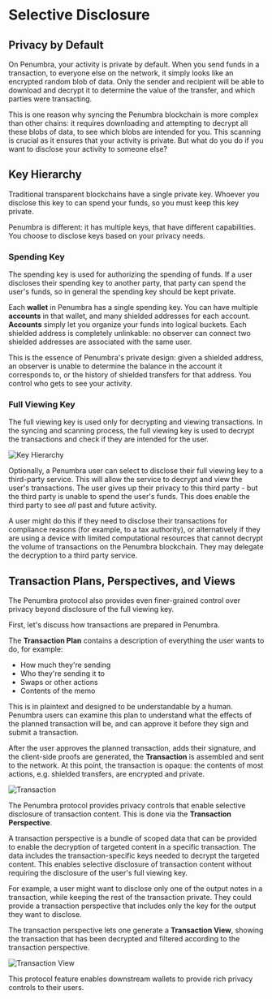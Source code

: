 # Selective Disclosure

## Privacy by Default

On Penumbra, your activity is private by default. When you send funds in a transaction, to everyone else on the network, it simply looks like an encrypted random blob of data. Only the sender and recipient will be able to download and decrypt it to determine the value of the transfer, and which parties were transacting.

This is one reason why syncing the Penumbra blockchain is more complex than other chains: it requires downloading and attempting to decrypt all these blobs of data, to see which blobs are intended for you. This scanning is crucial as it ensures that your activity is private. But what do you do if you want to disclose your activity to someone else?

## Key Hierarchy

Traditional transparent blockchains have a single private key. Whoever you disclose this key to can spend your funds, so you must keep this key private.

Penumbra is different: it has multiple keys, that have different capabilities. You choose to disclose keys based on your privacy needs.

### Spending Key

The spending key is used for authorizing the spending of funds. If a user discloses their spending key to another party, that party can spend the user's funds, so in general the spending key should be kept private.

Each **wallet** in Penumbra has a single spending key. You can have multiple **accounts** in that wallet, and many shielded addresses for each account. **Accounts** simply let you organize your funds into logical buckets. Each shielded address is completely unlinkable: no observer can connect two shielded addresses are associated with the same user.

This is the essence of Penumbra's private design: given a shielded address, an observer is unable to determine the balance in the account it corresponds to, or the history of shielded transfers for that address. You control who gets to see your activity.

### Full Viewing Key

The full viewing key is used only for decrypting and viewing transactions. In the syncing and scanning process, the full viewing key is used to decrypt the transactions and check if they are intended for the user.

![Key Hierarchy](/images/selective-disclosure-key-hierarchy.png)

Optionally, a Penumbra user can select to disclose their full viewing key to a third-party service. This will allow the service to decrypt and view the user's transactions. The user gives up their privacy to this third party - but the third party is unable to spend the user's funds. This does enable the third party to see *all* past and future activity.

A user might do this if they need to disclose their transactions for compliance reasons (for example, to a tax authority), or alternatively if they are using a device with limited computational resources that cannot decrypt the volume of transactions on the Penumbra blockchain. They may delegate the decryption to a third party service.

## Transaction Plans, Perspectives, and Views

The Penumbra protocol also provides even finer-grained control over privacy beyond disclosure of the full viewing key.

First, let's discuss how transactions are prepared in Penumbra.

The **Transaction Plan** contains a description of everything the user wants to do, for example:
- How much they're sending
- Who they're sending it to
- Swaps or other actions
- Contents of the memo

This is in plaintext and designed to be understandable by a human. Penumbra users can examine this plan to understand what the effects of the planned transaction will be, and can approve it before they sign and submit a transaction.

After the user approves the planned transaction, adds their signature, and the client-side proofs are generated, the **Transaction** is assembled and sent to the network. At this point, the transaction is opaque: the contents of most actions, e.g. shielded transfers, are encrypted and private.

![Transaction](/images/selective-disclosure-transaction1.png)

The Penumbra protocol provides privacy controls that enable selective disclosure of transaction content. This is done via the **Transaction Perspective**.

A transaction perspective is a bundle of scoped data that can be provided to enable the decryption of targeted content in a specific transaction. The data includes the transaction-specific keys needed to decrypt the targeted content. This enables selective disclosure of transaction content without requiring the disclosure of the user's full viewing key.

For example, a user might want to disclose only one of the output notes in a transaction, while keeping the rest of the transaction private. They could provide a transaction perspective that includes only the key for the output they want to disclose.

The transaction perspective lets one generate a **Transaction View**, showing the transaction that has been decrypted and filtered according to the transaction perspective.

![Transaction View](/images/selective-disclosure-transaction2.png)

This protocol feature enables downstream wallets to provide rich privacy controls to their users.
